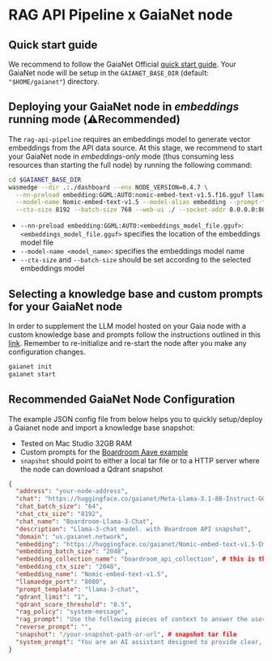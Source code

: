 # RAG API Pipeline x GaiaNet node

## Quick start guide

We recommend to follow the GaiaNet Official [quick start guide](https://docs.gaianet.ai/node-guide/quick-start). Your GaiaNet node will 
be setup in the `GAIANET_BASE_DIR` (default: `"$HOME/gaianet"`) directory.

## Deploying your GaiaNet node in *embeddings* running mode (⚠️**Recommended**)

The `rag-api-pipeline` requires an embeddings model to generate vector embeddings from the API data source. At this stage, we recommend to 
start your GaiaNet node in *embeddings-only* mode (thus consuming less resources than starting the full node) by running the following command:

```bash [Terminal]
cd $GAIANET_BASE_DIR
wasmedge --dir .:./dashboard --env NODE_VERSION=0.4.7 \
  --nn-preload embedding:GGML:AUTO:nomic-embed-text-v1.5.f16.gguf llama-api-server.wasm \
  --model-name Nomic-embed-text-v1.5 --model-alias embedding --prompt-template embedding \
  --ctx-size 8192 --batch-size 768 --web-ui ./ --socket-addr 0.0.0.0:8080
```

- `--nn-preload embedding:GGML:AUTO:<embeddings_model_file.gguf>`: `<embeddings_model_file.gguf>` specifies the location of the embeddings model file
- `--model-name <model_name>`: specifies the embeddings model name
- `--ctx-size` and `--batch-size` should be set according to the selected embeddings model

## Selecting a knowledge base and custom prompts for your GaiaNet node

In order to supplement the LLM model hosted on your Gaia node with a custom knowledge base and prompts follow the instructions outlined in this [link](https://docs.gaianet.ai/node-guide/customize#select-a-knowledge-base). 
Remember to re-initialize and re-start the node after you make any configuration changes.

```bash [Terminal]
gaianet init
gaianet start
```

## Recommended GaiaNet Node Configuration

The example JSON config file from below helps you to quickly setup/deploy a Gaianet node and import a knowledge base snapshot:

- Tested on Mac Studio 32GB RAM
- Custom prompts for the [Boardroom Aave example](/apis/boardroom-api)
- `snapshot` should point to either a local tar file or to a HTTP server where the node can download a Qdrant snapshot

```json [config.json]
{
  "address": "your-node-address",
  "chat": "https://huggingface.co/gaianet/Meta-Llama-3.1-8B-Instruct-GGUF/resolve/main/Meta-Llama-3.1-8B-Instruct-Q5_K_M.gguf",
  "chat_batch_size": "64",
  "chat_ctx_size": "8192",
  "chat_name": "Boardroom-Llama-3-Chat",
  "description": "Llama-3-chat model. with Boardroom API snapshot",
  "domain": "us.gaianet.network",
  "embedding": "https://huggingface.co/gaianet/Nomic-embed-text-v1.5-Embedding-GGUF/resolve/main/nomic-embed-text-v1.5.f16.gguf",
  "embedding_batch_size": "2048",
  "embedding_collection_name": "boardroom_api_collection", # this is the name of the collection where the snapshot will be imported
  "embedding_ctx_size": "2048",
  "embedding_name": "Nomic-embed-text-v1.5",
  "llamaedge_port": "8080",
  "prompt_template": "llama-3-chat",
  "qdrant_limit": "1",
  "qdrant_score_threshold": "0.5",
  "rag_policy": "system-message",
  "rag_prompt": "Use the following pieces of context to answer the user's question. Respond directly to the user with your answer, do not say 'this is the answer' or 'this is the answer' or similar language. Never mention your knowledge base or say 'according to the context' or 'hypothetical' or other similar language. Use json metadata included in knowledge base whenever possible enrich your answers. The term aave refers the DAO protocol where discussions and proposals are posted. If you don't know the answer, don't try to make up an answer. \n----------------\n",
  "reverse_prompt": "",
  "snapshot": "/your-snapshot-path-or-url", # snapshot tar file
  "system_prompt": "You are an AI assistant designed to provide clear, concise, and accurate answers to user queries. Your primary functions include retrieving relevant information from the provided RAG (Retrieval-Augmented Generation) data and utilizing your pre-training data when necessary. Use json metadata included in RAG data whenever possible enrich your answers. The term aave refers the DAO protocol where discussions and proposals are posted. If no relevant information is found, you will inform the user that you are not familiar with the knowledge."
}
```
